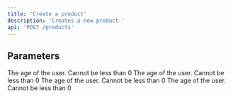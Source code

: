 ```yaml
---
title: 'Create a product'
description: 'Creates a new product.'
api: 'POST /products'
---
```


## Parameters

<ParamField body="name" type="string" required>
  The age of the user. Cannot be less than 0
</ParamField>

<ParamField body="description" type="string">
  The age of the user. Cannot be less than 0
</ParamField>

<ParamField body="images" type="array">
  The age of the user. Cannot be less than 0
</ParamField>

<ParamField body="metadata" type="key-value array">
  The age of the user. Cannot be less than 0
</ParamField>
